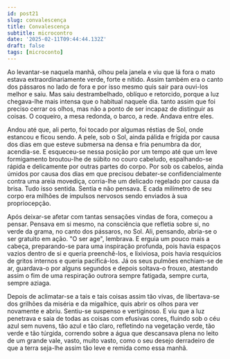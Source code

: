 ```yaml
---
id: post21
slug: convalescença
title: Convalescença
subtitle: microcontro
date: '2025-02-11T09:44:44.132Z'
draft: false
tags: [microconto]
---
```

Ao levantar-se naquela manhã, olhou pela janela e viu que lá fora o mato estava 
extraordinariamente verde, forte e nítido. Assim também era o canto dos pássaros
no lado de fora e por isso mesmo quis sair para ouvi-los melhor e saiu. Mas saiu destrambelhado,
oblíquo e retorcido, porque a luz chegava-lhe mais intensa que o 
habitual naquele dia. tanto assim que foi preciso cerrar os olhos, 
mas não a ponto de ser incapaz de distinguir as coisas.
O coqueiro, a mesa redonda, o barco, a rede. Andava entre eles. 

Andou até que, ali perto, foi tocado por algumas réstias de Sol,
onde estancou e ficou sendo. A pele, sob o Sol, ainda pálida e frígida 
por causa dos dias em que esteve submersa na densa e fria penumbra da dor,
acendia-se. E esqueceu-se nessa posição por um tempo
até que um leve formigamento broutou-lhe de súbito no couro 
cabeludo, espalhando-se rápida e delicamente por outras partes do corpo. Por sob os cabelos, 
ainda úmidos por causa dos dias em que precisou debater-se confidencialmente
contra uma areia movediça, corria-lhe um delicado regelado por causa da brisa. 
Tudo isso sentida. Sentia e não pensava. E cada milímetro de seu corpo era milhões 
de impulsos nervosos sendo enviados à sua propriocepção. 

Após deixar-se afetar com tantas sensações vindas de fora, começou a pensar. 
Pensava em si mesmo, na consciência que refletia sobre si, no verde da grama,
no canto dos pássaros, no Sol. Ali, pensando, abria-se o ser gratuito
em ação. "O ser age", lembrava. E erguia um pouco mais
a cabeça, preparando-se para uma inspiração profunda, pois 
havia espaços vazios dentro de si e queria preenchê-los, 
e lixiviosa, pois havia resquícios de gritos internos e queria pacificá-los.
Já os seus pulmões enchiam-se de ar, guardava-o por alguns 
segundos e depois soltava-o frouxo, atestando assim
o fim de uma respiração outrora sempre fatigada, sempre curta, sempre aziaga.

Depois de aclimatar-se a tais e tais coisas assim tão vivas, 
de libertava-se dos grilhões da miséria e da migalhice,
quis abrir os olhos para ver novamente e abriu. Sentiu-se suspenso e vertiginoso.
E viu que a luz penetrava e saia de todas as coisas com efusivas cores,
fluindo sob o céu azul sem nuvens, tão azul e tão claro, refletindo na
vegetação verde, tão verde e tão túrgida, 
correndo sobre a água que descansava plena no leito 
de um grande vale, vasto, muito vasto, como o seu desejo 
derradeiro de que a terra seja-lhe assim tão leve e remida como essa manhã.
